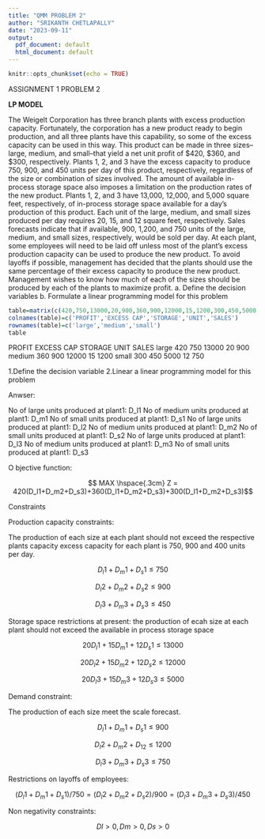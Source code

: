 ---
title: "QMM PROBLEM 2"
author: "SRIKANTH CHETLAPALLY"
date: "2023-09-11"
output:
  pdf_document: default
  html_document: default
---

```{r setup, include=FALSE}
knitr::opts_chunk$set(echo = TRUE)
```

ASSIGNMENT 1 PROBLEM 2

**LP MODEL**

The Weigelt Corporation has three branch plants with excess production capacity.
Fortunately, the corporation has a new product ready to begin production, and all three
plants have this capability, so some of the excess capacity can be used in this way. This
product can be made in three sizes--large, medium, and small--that yield a net unit profit
of $420, $360, and $300, respectively. Plants 1, 2, and 3 have the excess capacity to
produce 750, 900, and 450 units per day of this product, respectively, regardless of the
size or combination of sizes involved.
The amount of available in-process storage space also imposes a limitation on the
production rates of the new product. Plants 1, 2, and 3 have 13,000, 12,000, and 5,000
square feet, respectively, of in-process storage space available for a day's production of
this product. Each unit of the large, medium, and small sizes produced per day requires
20, 15, and 12 square feet, respectively.
Sales forecasts indicate that if available, 900, 1,200, and 750 units of the large,
medium, and small sizes, respectively, would be sold per day.
At each plant, some employees will need to be laid off unless most of the plant’s
excess production capacity can be used to produce the new product. To avoid layoffs if
possible, management has decided that the plants should use the same percentage of their
excess capacity to produce the new product.
Management wishes to know how much of each of the sizes should be produced
by each of the plants to maximize profit.
a. Define the decision variables
b. Formulate a linear programming model for this problem

```{r}
table=matrix(c(420,750,13000,20,900,360,900,12000,15,1200,300,450,5000,12,750),ncol=5, byrow=T)
colnames(table)=c('PROFIT','EXCESS CAP','STORAGE','UNIT','SALES')
rownames(table)=c('large','medium','small')
table
```

PROFIT EXCESS CAP STORAGE UNIT SALES
large     420        750   13000   20   900
medium    360        900   12000   15  1200
small     300        450    5000   12   750

1.Define the decision variable
2.Linear a linear programming model for this problem

Anwser:

No of large units produced at plant1: D_l1
No of medium units produced at plant1: D_m1
No of small units produced at plant1: D_s1
No of large units produced at plant1: D_l2
No of medium units produced at plant1: D_m2
No of small units produced at plant1: D_s2
No of large units produced at plant1: D_l3
No of medium units produced at plant1: D_m3
No of small units produced at plant1: D_s3

O
bjective function:

$$ MAX \hspace{.3cm} Z = 420(D_l1+D_m2+D_s3)+360(D_l1+D_m2+D_s3)+300(D_l1+D_m2+D_s3)$$

Constraints

Production capacity constraints:

The production of each size at each plant should not exceed the respective plants capacity
excess capacity for each plant is 750, 900 and 400 units per day.

$$D_l1+D_m1+D_s1 \le 750$$

$$D_l2+D_m2+D_s2 \le 900$$

$$D_l3+D_m3+D_s3 \le 450$$

Storage space restrictions at present: the production of ecah size at each plant should not exceed the available in process storage space



$$20D_l1+15D_m1+12D_s1 \le 13000$$

$$20D_l2+15D_m2+12D_s2 \le 12000$$

$$20D_l3+15D_m3+12D_s3 \le 5000$$

Demand constraint:

The production of each size meet the scale forecast.

$$D_l1+D_m1+D_s1 \le 900$$

$$D_l2+D_m2+D_12 \le 1200$$

$$D_l3+D_m3+D_s3 \le 750$$

Restrictions on layoffs of employees:

$$(D_l1+D_m1+D_s1)/750 = (D_l2+D_m2+D_s2)/900 = (D_l3+D_m3+D_s3)/450$$

Non negativity constraints:

$$Dl>0,Dm > 0,Ds > 0$$




























